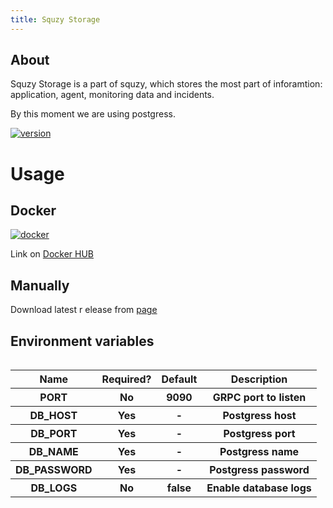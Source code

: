 ```yaml
---
title: Squzy Storage
---
```


## About

Squzy Storage is a part of squzy, which stores the most part of inforamtion: application, agent, monitoring data and incidents.

By this moment we are using postgress.

[![version](https://img.shields.io/github/v/release/squzy/squzy.svg)](https://github.com/squzy/squzy)

# Usage

## Docker

[![docker](https://img.shields.io/docker/pulls/squzy/squzy_storage)](https://hub.docker.com/repository/docker/squzy/squzy_storage)

Link on [Docker HUB](https://hub.docker.com/repository/docker/squzy/squzy_storage)

## Manually

Download latest r elease from [page](https://github.com/squzy/squzy/releases)

## Environment variables

<div style="overflow-x:auto;">
  <table>
  <tbody>
    <tr>
      <th>Name</th>
      <th>Required?</th>
      <th>Default</th>
      <th>Description</th>
    </tr>
    <tr>
      <th>PORT</th>
      <th>No</th>
      <th>9090</th>
      <th>GRPC port to listen</th>
    </tr>
    <tr>
      <th>DB_HOST</th>
      <th>Yes</th>
      <th>-</th>
      <th>Postgress host</th>
    </tr>
    <tr>
      <th>DB_PORT</th>
      <th>Yes</th>
      <th>-</th>
      <th>Postgress port</th>
    </tr>
    <tr>
      <th>DB_NAME</th>
      <th>Yes</th>
      <th>-</th>
      <th>Postgress name</th>
    </tr>
    <tr>
      <th>DB_PASSWORD</th>
      <th>Yes</th>
      <th>-</th>
      <th>Postgress password</th>
    </tr>
    <tr>
      <th>DB_LOGS</th>
      <th>No</th>
      <th>false</th>
      <th>Enable database logs</th>
    </tr>
    </tbody>
  </table>
</div>
